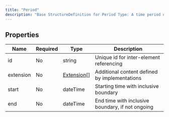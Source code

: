 ```yaml
---
title: "Period"
description: "Base StructureDefinition for Period Type: A time period defined by a start and end date and optionally time."
---
```


## Properties

| Name      | Required | Type                                                  | Description                                      |
| --------- | -------- | ----------------------------------------------------- | ------------------------------------------------ |
| id        | No       | string                                                | Unique id for inter-element referencing          |
| extension | No       | [Extension](/medical-api/fhir/data-types/extension)[] | Additional content defined by implementations    |
| start     | No       | dateTime                                              | Starting time with inclusive boundary            |
| end       | No       | dateTime                                              | End time with inclusive boundary, if not ongoing |
